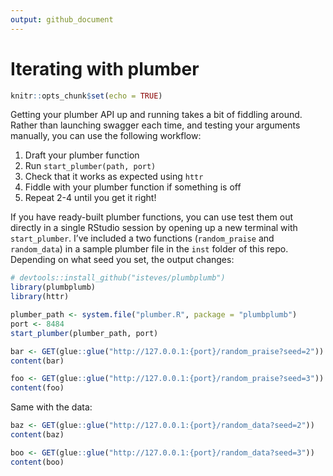 ```yaml
---
output: github_document
---
```


# Iterating with plumber

```r
knitr::opts_chunk$set(echo = TRUE)
```

Getting your plumber API up and running takes a bit of fiddling around. Rather than launching swagger each time, and testing your arguments manually, you can use the following workflow:

1. Draft your plumber function
2. Run `start_plumber(path, port)`
3. Check that it works as expected using `httr`
4. Fiddle with your plumber function if something is off
5. Repeat 2-4 until you get it right!

If you have ready-built plumber functions, you can use test them out directly in a single RStudio session by opening up a new terminal with `start_plumber`. I've included a two functions (`random_praise` and `random_data`) in a sample plumber file in the `inst` folder of this repo. Depending on what seed you set, the output changes:

```r
# devtools::install_github("isteves/plumbplumb")
library(plumbplumb) 
library(httr)

plumber_path <- system.file("plumber.R", package = "plumbplumb")
port <- 8484
start_plumber(plumber_path, port)

bar <- GET(glue::glue("http://127.0.0.1:{port}/random_praise?seed=2"))
content(bar)

foo <- GET(glue::glue("http://127.0.0.1:{port}/random_praise?seed=3"))
content(foo)
```

Same with the data:

```r
baz <- GET(glue::glue("http://127.0.0.1:{port}/random_data?seed=2"))
content(baz)

boo <- GET(glue::glue("http://127.0.0.1:{port}/random_data?seed=3"))
content(boo)
```

